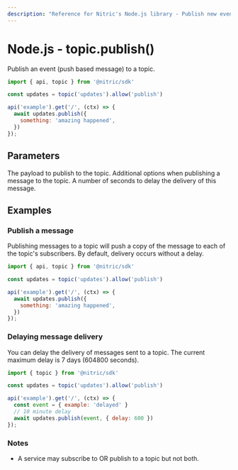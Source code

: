 ```yaml
---
description: "Reference for Nitric's Node.js library - Publish new events to the topic."
---
```


# Node.js - topic.publish()

Publish an event (push based message) to a topic.

```javascript
import { api, topic } from '@nitric/sdk'

const updates = topic('updates').allow('publish')

api('example').get('/', (ctx) => {
  await updates.publish({
    something: 'amazing happened',
  })
});
```

## Parameters

<Properties>
  <Property name="payload" required type="Record<string, any>">
    The payload to publish to the topic.
  </Property>
  <Property name="opts" type="object">
    Additional options when publishing a message to the topic.
    <Properties nested>
      <Property name="delay" type="number">
        A number of seconds to delay the delivery of this message.
      </Property>
    </Properties>
  </Property>
</Properties>

## Examples

### Publish a message

Publishing messages to a topic will push a copy of the message to each of the topic's subscribers. By default, delivery occurs without a delay.

```javascript
import { api, topic } from '@nitric/sdk'

const updates = topic('updates').allow('publish')

api('example').get('/', (ctx) => {
  await updates.publish({
    something: 'amazing happened',
  })
});
```

### Delaying message delivery

You can delay the delivery of messages sent to a topic. The current maximum delay is 7 days (604800 seconds).

```javascript
import { topic } from '@nitric/sdk'

const updates = topic('updates').allow('publish')

api('example').get('/', (ctx) => {
  const event = { example: 'delayed' }
  // 10 minute delay
  await updates.publish(event, { delay: 600 })
});
```

### Notes

- A service may subscribe to OR publish to a topic but not both.
